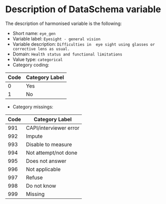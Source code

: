 # Description of DataSchema variable

The description of harmonised variable is the following:

* Short name: `eye_gen`
* Variable label: `Eyesight - general vision`
* Variable description: `Difficulties in  eye sight using glasses or corrective lens as usual.`
* Domain: `Health status and functional limitations`
* Value type: `categorical`
* Category coding:

**Code** | **Category Label**
-------- | ------------------
0        | Yes
1        | No

* Category missings: 

**Code** | **Category Label**
----| ------------------
991 | CAPI/interviewer error
992 | Impute
993 | Disable to measure
994 | Not attempt/not done
995 | Does not answer
996 | Not applicable
997 | Refuse
998 | Do not know
999 | Missing


